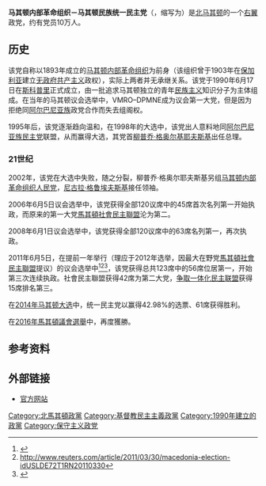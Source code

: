 {{Infobox political party
|country = 北馬其頓
|name = 马其顿内部革命组织－马其顿民族统一民主党
|name_native = {{lang|mk|Внатрешна македонска револуционерна организација – Демократска партија за македонско национално единство}}
|party_logo = [[File:VMRO-DPMNElogo.png|150px]]
|leader = [[克里斯蒂安·米科斯基|克里斯蒂安·米科斯基]]
|colorcode = red
|position = [[中間偏右|中間偏右]]至[[右翼|右翼]]<br>部分派系：[[極右翼|極右翼]]
|foundation = 1990年6月17日
|ideology = [[馬其頓民族主義|馬其頓民族主義]] <br> [[右翼民粹主义|右翼民粹主义]] <br> [[保守主義|保守主義]] <br> [[反共主义|反共主义]]
|Youth wing = 青年力量聯盟
|international = [[國際民主聯盟|國際民主聯盟]]（觀察員）
|european = [[歐洲人民黨|歐洲人民黨]]（觀察員）
|colours = [[紅色|紅色]]、[[黃色|黃色]]、[[黑色|黑色]]和[[橘色|橘色]]
|headquarters = [[斯科普里|斯科普里]]
|seats1_title = [[馬其頓議會|議會]]
|seats1 = {{Infobox political party/seats|61|123|hex=#FF0000}}
|website = [http://www.vmro-dpmne.org.mk www.vmro-dpmne.org.mk]
|flag = [[File:VMRO_flag.jpg|200px]]
}}
'''马其顿内部革命组织－马其顿民族统一民主党'''（{{lang-mk|Внатрешна македонска револуционерна организација – Демократска партија за македонско национално единство}}，缩写为{{lang|mk|ВМРО-ДПМНЕ}}）是[[北马其顿|北马其顿]]的一个[[右翼|右翼]]政党，约有党员10万人。

== 历史 ==
该党自称以1893年成立的[[马其顿内部革命组织|马其顿内部革命组织]]为前身（该组织曾于1903年在[[保加利亚|保加利亚]]建立[[无政府共产主义|无政府共产主义]]政权{{le|斯特兰贾公社|Strandzha Commune}}），实际上两者并无承继关系。该党于1990年6月17日在[[斯科普里|斯科普里]]正式成立，由一批追求马其顿独立的青年[[民族主义|民族主义]]知识分子为主体组成。在当年的马其顿议会选举中，VMRO–DPMNE成为议会第一大党，但是因为拒绝同[[阿尔巴尼亚族|阿尔巴尼亚族]]政党合作而失去组阁权。

1995年后，该党逐渐趋向温和，在1998年的大选中，该党出人意料地同[[阿尔巴尼亚族民主党|阿尔巴尼亚族民主党]]联盟，从而赢得大选，其党首[[柳普乔·格奥尔基耶夫斯基|柳普乔·格奥尔基耶夫斯基]]出任总理。

=== 21世纪 ===
2002年，该党在大选中失败，随之分裂，柳普乔·格奥尔耶夫斯基另组[[马其顿内部革命组织人民党|马其顿内部革命组织人民党]]，[[尼古拉·格鲁埃夫斯基|尼古拉·格鲁埃夫斯基]]接任领袖。

2006年6月5日议会选举中，该党获得全部120议席中的45席首次名列第一开始执政，而原来的第一大党[[馬其頓社會民主聯盟|馬其頓社會民主聯盟]]沦为第二。

2008年6月1日议会选举中，该党获得全部120议席中的63席名列第一，再次执政。

2011年6月5日，在提前一年举行（理应于2012年选举，因最大在野党[[馬其頓社會民主聯盟|馬其頓社會民主聯盟]]提议）的议会选举中<ref>{{Cite web |url=http://www.b92.net/eng/news/region-article.php?yyyy=2011&mm=03&dd=16&nav_id=73262 |title=存档副本 |accessdate=2011-06-07 |archive-date=2011-06-08 |archive-url=https://web.archive.org/web/20110608133809/http://www.b92.net/eng/news/region-article.php?yyyy=2011&mm=03&dd=16&nav_id=73262 |dead-url=yes }}</ref><ref>http://www.reuters.com/article/2011/03/30/macedonia-election-idUSLDE72T1RN20110330</ref><ref>{{Cite web |url=http://www.setimes.com/cocoon/setimes/xhtml/en_GB/newsbriefs/setimes/newsbriefs/2011/03/31/nb-08 |title=存档副本 |accessdate=2011-06-07 |archive-date=2012-10-11 |archive-url=https://web.archive.org/web/20121011022930/http://www.setimes.com/cocoon/setimes/xhtml/en_GB/newsbriefs/setimes/newsbriefs/2011/03/31/nb-08 |dead-url=no }}</ref>，该党获得总共123席中的56席位居第一，开始第三次连续执政。社會民主聯盟获得42席为第二大党，[[争取一体化民主联盟|争取一体化民主联盟]]获得15席排名第三。

在[[2014年马其顿大选|2014年马其顿大选]]中，统一民主党以赢得42.98%的选票、61席获得胜利。

在[[2016年馬其頓議會選舉|2016年馬其頓議會選舉]]中，再度獲勝。

== 参考资料 ==
{{reflist}}

== 外部链接 ==
* [http://www.vmro-dpmne.org.mk/ 官方网站] {{Wayback|url=http://www.vmro-dpmne.org.mk/ |date=20080510114018 }}
{{北马其顿政党}}
[[Category:北馬其頓政黨|Category:北馬其頓政黨]]
[[Category:基督教民主主義政黨|Category:基督教民主主義政黨]]
[[Category:1990年建立的政黨|Category:1990年建立的政黨]]
[[Category:保守主义政党|Category:保守主义政党]]